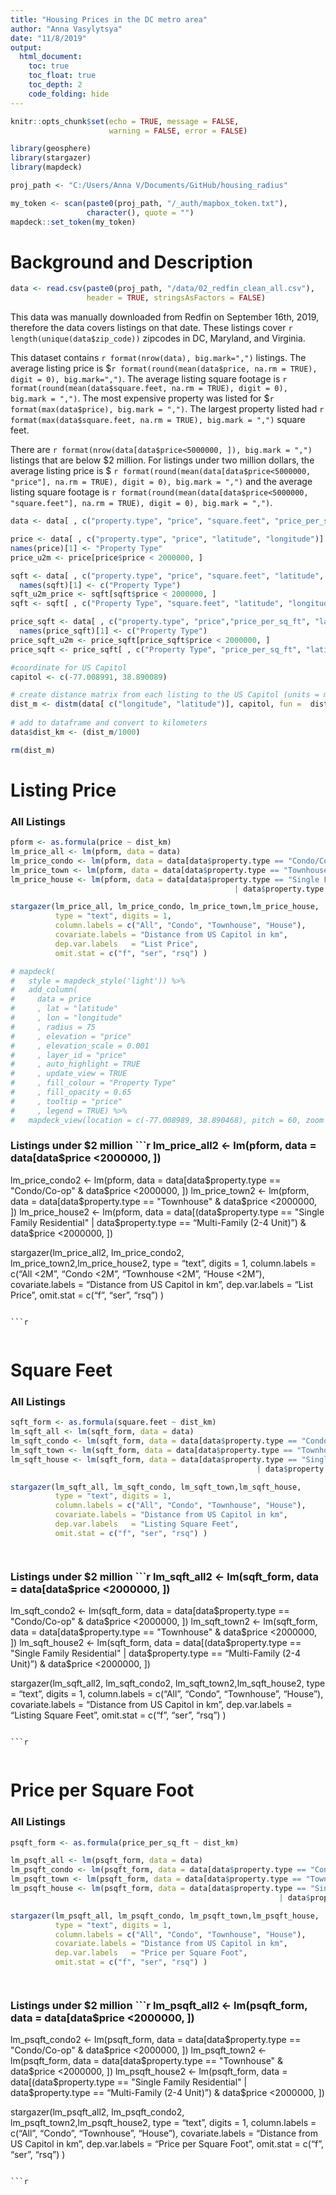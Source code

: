 ```yaml
---
title: "Housing Prices in the DC metro area"
author: "Anna Vasylytsya"
date: "11/8/2019"
output: 
  html_document:
    toc: true
    toc_float: true
    toc_depth: 2
    code_folding: hide
---
```


```r
knitr::opts_chunk$set(echo = TRUE, message = FALSE, 
                      warning = FALSE, error = FALSE)
```

```r
library(geosphere)
library(stargazer)
library(mapdeck)
```

```r
proj_path <- "C:/Users/Anna V/Documents/GitHub/housing_radius"
```

```r
my_token <- scan(paste0(proj_path, "/_auth/mapbox_token.txt"), 
                 character(), quote = "")
mapdeck::set_token(my_token)
```

# Background and Description
```r
data <- read.csv(paste0(proj_path, "/data/02_redfin_clean_all.csv"), 
                 header = TRUE, stringsAsFactors = FALSE)
```

This data was manually downloaded from Redfin on September 16th, 2019, therefore the data covers listings on that date. These listings cover `r length(unique(data$zip_code))` zipcodes in DC, Maryland, and Virginia.

This dataset contains `r format(nrow(data), big.mark=",")` listings. The average listing price is \$`r format(round(mean(data$price, na.rm = TRUE), digit = 0), big.mark=",")`. The average listing square footage is `r format(round(mean(data$square.feet, na.rm = TRUE), digit = 0), big.mark = ",")`. The most expensive property was listed for \$`r format(max(data$price), big.mark = ",")`. The largest property listed had `r format(max(data$square.feet, na.rm = TRUE), big.mark = ",")` square feet.

There are `r format(nrow(data[data$price<5000000, ]), big.mark = ",")` listings that are below \$2 million. For listings under two million dollars, the average listing price is \$ `r format(round(mean(data[data$price<5000000,  "price"], na.rm = TRUE), digit = 0), big.mark = ",")` and the average listing square footage is `r format(round(mean(data[data$price<5000000,  "square.feet"], na.rm = TRUE), digit = 0), big.mark = ",")`.

```r
data <- data[ , c("property.type", "price", "square.feet", "price_per_sq_ft","latitude", "longitude", "url")]

price <- data[ , c("property.type", "price", "latitude", "longitude")]  
names(price)[1] <- "Property Type"
price_u2m <- price[price$price < 2000000, ]

sqft <- data[ , c("property.type", "price", "square.feet", "latitude", "longitude")]  
  names(sqft)[1] <- c("Property Type")
sqft_u2m_price <- sqft[sqft$price < 2000000, ]
sqft <- sqft[ , c("Property Type", "square.feet", "latitude", "longitude")]  

price_sqft <- data[ , c("property.type", "price","price_per_sq_ft", "latitude", "longitude")]  
  names(price_sqft)[1] <- c("Property Type")
price_sqft_u2m <- price_sqft[price_sqft$price < 2000000, ]
price_sqft <- price_sqft[ , c("Property Type", "price_per_sq_ft", "latitude", "longitude")]  
```

```r
#coordinate for US Capitol
capitol <- c(-77.008991, 38.890089)

# create distance matrix from each listing to the US Capitol (units = meters)
dist_m <- distm(data[ c("longitude", "latitude")], capitol, fun =  distGeo)
  
# add to dataframe and convert to kilometers
data$dist_km <- (dist_m/1000)

rm(dist_m)
```

# Listing Price 
### All Listings
```r
pform <- as.formula(price ~ dist_km)
lm_price_all <- lm(pform, data = data)
lm_price_condo <- lm(pform, data = data[data$property.type == "Condo/Co-op", ])
lm_price_town <- lm(pform, data = data[data$property.type == "Townhouse", ])
lm_price_house <- lm(pform, data = data[data$property.type == "Single Family Residential" 
                                                  | data$property.type == "Multi-Family (2-4 Unit)", ])
```

```r
stargazer(lm_price_all, lm_price_condo, lm_price_town,lm_price_house, 
          type = "text", digits = 1, 
          column.labels = c("All", "Condo", "Townhouse", "House"), 
          covariate.labels = "Distance from US Capitol in km", 
          dep.var.labels   = "List Price",
          omit.stat = c("f", "ser", "rsq") )
```

```r
# mapdeck(
#   style = mapdeck_style('light')) %>%
#   add_column(
#     data = price
#     , lat = "latitude"
#     , lon = "longitude"
#     , radius = 75
#     , elevation = "price"
#     , elevation_scale = 0.001
#     , layer_id = "price"
#     , auto_highlight = TRUE
#     , update_view = TRUE
#     , fill_colour = "Property Type"
#     , fill_opacity = 0.65
#     , tooltip = "price"
#     , legend = TRUE) %>%
#   mapdeck_view(location = c(-77.008989, 38.890468), pitch = 60, zoom = 9)  
```

### Listings under $2 million
```r
lm_price_all2 <- lm(pform, data = data[data$price <2000000, ])
lm_price_condo2 <- lm(pform, data = data[data$property.type == "Condo/Co-op" & data$price <2000000, ])
lm_price_town2 <- lm(pform, data = data[data$property.type == "Townhouse" & data$price <2000000, ])
lm_price_house2 <- lm(pform, data = data[(data$property.type == "Single Family Residential" 
                                                    | data$property.type == "Multi-Family (2-4 Unit)") & data$price <2000000, ])

stargazer(lm_price_all2, lm_price_condo2, lm_price_town2,lm_price_house2, 
          type = "text", digits = 1, 
          column.labels = c("All <2M", "Condo <2M", "Townhouse <2M", "House <2M"), 
          covariate.labels = "Distance from US Capitol in km", 
          dep.var.labels   = "List Price",
          omit.stat = c("f", "ser", "rsq") )
```

```r
```

```r

```

# Square Feet
### All Listings
```r
sqft_form <- as.formula(square.feet ~ dist_km)
lm_sqft_all <- lm(sqft_form, data = data)
lm_sqft_condo <- lm(sqft_form, data = data[data$property.type == "Condo/Co-op", ])
lm_sqft_town <- lm(sqft_form, data = data[data$property.type == "Townhouse", ])
lm_sqft_house <- lm(sqft_form, data = data[data$property.type == "Single Family Residential" 
                                                       | data$property.type == "Multi-Family (2-4 Unit)", ])

stargazer(lm_sqft_all, lm_sqft_condo, lm_sqft_town,lm_sqft_house, 
          type = "text", digits = 1, 
          column.labels = c("All", "Condo", "Townhouse", "House"), 
          covariate.labels = "Distance from US Capitol in km", 
          dep.var.labels   = "Listing Square Feet",
          omit.stat = c("f", "ser", "rsq") )
```

```r
```

```r

```

### Listings under $2 million
```r
lm_sqft_all2 <- lm(sqft_form, data = data[data$price <2000000, ])
lm_sqft_condo2 <- lm(sqft_form, data = data[data$property.type == "Condo/Co-op" & data$price <2000000, ])
lm_sqft_town2 <- lm(sqft_form, data = data[data$property.type == "Townhouse" & data$price <2000000, ])
lm_sqft_house2 <- lm(sqft_form, data = data[(data$property.type == "Single Family Residential" 
                                                        | data$property.type == "Multi-Family (2-4 Unit)") 
                                                        & data$price <2000000, ])

stargazer(lm_sqft_all2, lm_sqft_condo2, lm_sqft_town2,lm_sqft_house2, 
          type = "text", digits = 1, 
          column.labels = c("All", "Condo", "Townhouse", "House"), 
          covariate.labels = "Distance from US Capitol in km", 
          dep.var.labels   = "Listing Square Feet",
          omit.stat = c("f", "ser", "rsq") )
```

```r
```

```r

```

# Price per Square Foot

### All Listings
```r
psqft_form <- as.formula(price_per_sq_ft ~ dist_km)

lm_psqft_all <- lm(psqft_form, data = data)
lm_psqft_condo <- lm(psqft_form, data = data[data$property.type == "Condo/Co-op", ])
lm_psqft_town <- lm(psqft_form, data = data[data$property.type == "Townhouse", ])
lm_psqft_house <- lm(psqft_form, data = data[data$property.type == "Single Family Residential" 
                                                            | data$property.type == "Multi-Family (2-4 Unit)", ])

stargazer(lm_psqft_all, lm_psqft_condo, lm_psqft_town,lm_psqft_house, 
          type = "text", digits = 1, 
          column.labels = c("All", "Condo", "Townhouse", "House"), 
          covariate.labels = "Distance from US Capitol in km", 
          dep.var.labels   = "Price per Square Foot",
          omit.stat = c("f", "ser", "rsq") )
```

```r
```

```r

```

### Listings under $2 million
```r
lm_psqft_all2 <- lm(psqft_form, data = data[data$price <2000000, ])
lm_psqft_condo2 <- lm(psqft_form, data = data[data$property.type == "Condo/Co-op" & data$price <2000000, ])
lm_psqft_town2 <- lm(psqft_form, data = data[data$property.type == "Townhouse" & data$price <2000000, ])
lm_psqft_house2 <- lm(psqft_form, data = data[(data$property.type == "Single Family Residential"
                                                              | data$property.type == "Multi-Family (2-4 Unit)") & data$price <2000000, ])

stargazer(lm_psqft_all2, lm_psqft_condo2, lm_psqft_town2,lm_psqft_house2, 
          type = "text", digits = 1, 
          column.labels = c("All", "Condo", "Townhouse", "House"), 
          covariate.labels = "Distance from US Capitol in km", 
          dep.var.labels   = "Price per Square Foot",
          omit.stat = c("f", "ser", "rsq") )
```

```r
```

```r

```
